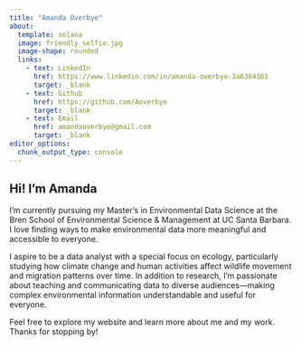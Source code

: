 ```yaml
---
title: "Amanda Overbye"
about:
  template: solana
  image: friendly_selfie.jpg
  image-shape: rounded
  links: 
    - text: LinkedIn
      href: https://www.linkedin.com/in/amanda-overbye-3a6364161
      target: _blank
    - text: Github
      href: https://github.com/Aoverbye
      target: _blank
    - text: Email
      href: amandaoverbye@gmail.com
      target: _blank
editor_options: 
  chunk_output_type: console
---
```


## Hi! I'm Amanda

I'm currently pursuing my Master's in Environmental Data Science at the Bren School of Environmental Science & Management at UC Santa Barbara. I love finding ways to make environmental data more meaningful and accessible to everyone.

I aspire to be a data analyst with a special focus on ecology, particularly studying how climate change and human activities affect wildlife movement and migration patterns over time. In addition to research, I'm passionate about teaching and communicating data to diverse audiences—making complex environmental information understandable and useful for everyone.

Feel free to explore my website and learn more about me and my work. Thanks for stopping by!
